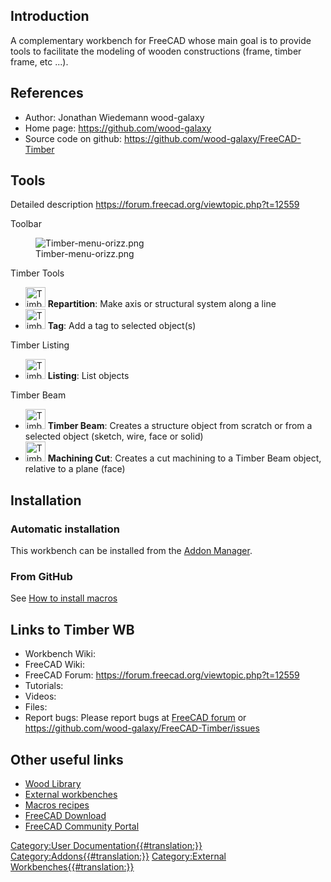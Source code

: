 <languages/>
<translate>
<!--T:1-->
{{VeryImportantMessage|This workbench is no longer developed or maintained.}}

==Introduction== <!--T:2-->

</translate>
{{TOCright}}
<translate>

<!--T:3-->
A complementary workbench for FreeCAD whose main goal is to provide tools to facilitate the modeling of wooden constructions (frame, timber frame, etc ...).

==References== <!--T:4-->

<!--T:5-->
* Author: Jonathan Wiedemann wood-galaxy
* Home page: https://github.com/wood-galaxy
* Source code on github: https://github.com/wood-galaxy/FreeCAD-Timber

==Tools== <!--T:6-->

<!--T:7-->
Detailed description https://forum.freecad.org/viewtopic.php?t=12559

<!--T:8-->
Toolbar

<!--T:9-->
[[Image:Timber-menu-orizz.png]]

<!--T:10-->
Timber Tools
* [[Image:Timber-Repartition.svg|32px]] '''Repartition''': Make axis or structural system along a line
* [[Image:Timber-Tag.svg|32px]] '''Tag''': Add a tag to selected object(s)

<!--T:11-->
Timber Listing
* [[Image:Timber-Listing.svg|32px]] '''Listing''': List objects

<!--T:12-->
Timber Beam
* [[Image:Timber-Beam.svg|32px]] '''Timber Beam''': Creates a structure object from scratch or from a selected object (sketch, wire, face or solid)
* [[Image:Timber-MachiningCut.svg|32px]] '''Machining Cut''': Creates a cut machining to a Timber Beam object, relative to a plane (face)

==Installation== <!--T:14-->

===Automatic installation=== <!--T:15-->

<!--T:16-->
This workbench can be installed from the [[Std_AddonMgr|Addon Manager]].

===From GitHub=== <!--T:17-->

<!--T:18-->
See [[How_to_install_macros|How to install macros]]

==Links to Timber WB== <!--T:19-->

<!--T:20-->
* Workbench Wiki: 
* FreeCAD Wiki:
* FreeCAD Forum: https://forum.freecad.org/viewtopic.php?t=12559
* Tutorials: 
* Videos:  
* Files: 
* Report bugs: Please report bugs at [http://forum.freecad.org/index.php FreeCAD forum] or https://github.com/wood-galaxy/FreeCAD-Timber/issues

==Other useful links== <!--T:21-->

<!--T:22-->
* [https://github.com/wood-galaxy/FC-Library Wood Library]
* [[External_workbenches|External workbenches]]
* [[Macros_recipes|Macros recipes]]
* [[Download|FreeCAD Download]]
* [[FreeCAD_Community_Portal|FreeCAD Community Portal]]


</translate>
[[Category:User Documentation{{#translation:}}]]
[[Category:Addons{{#translation:}}]]
[[Category:External Workbenches{{#translation:}}]]